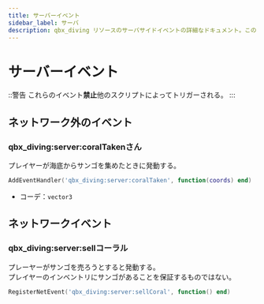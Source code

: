 ```yaml
---
title: サーバーイベント
sidebar_label: サーバ
description: qbx_diving リソースのサーバサイドイベントの詳細なドキュメント。このドキュメントでは、サンゴの採集やメカニックの販売など、ダイビング活動に関連する非ネットワーク型イベントとネットワーク型イベントの両方について概説しています。各イベントにはその目的、使用例、パラメータ仕様が含まれる。
---
```


# サーバーイベント

::警告
これらのイベント**禁止**他のスクリプトによってトリガーされる。
:::

## ネットワーク外のイベント

### qbx_diving:server:coralTakenさん

プレイヤーが海底からサンゴを集めたときに発動する。

```lua
AddEventHandler('qbx_diving:server:coralTaken', function(coords) end)
```

- コーデ：`vector3`

## ネットワークイベント

### qbx_diving:server:sellコーラル

プレーヤーがサンゴを売ろうとすると発動する。\
プレイヤーのインベントリにサンゴがあることを保証するものではない。

```lua
RegisterNetEvent('qbx_diving:server:sellCoral', function() end)
```
